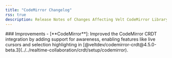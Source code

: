 ```yaml
---
title: "CodeMirror Changelog"
rss: true
description: Release Notes of Changes Affecting Velt CodeMirror Library
---
```


<Update label="4.5.0-beta.3" description="August 12, 2025">
### Improvements
- [**CodeMirror**]: Improved the CodeMirror CRDT integration by adding support for awareness, enabling features like live cursors and selection highlighting in [@veltdev/codemirror-crdt@4.5.0-beta.3](../../realtime-collaboration/crdt/setup/codemirror).
</Update>
